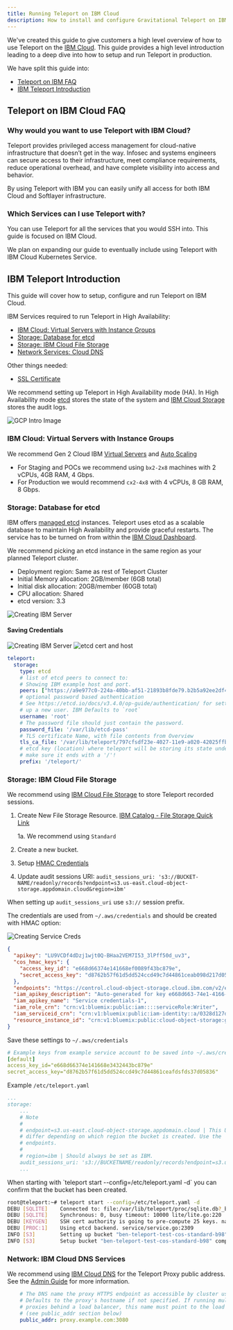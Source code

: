 ```yaml
---
title: Running Teleport on IBM Cloud
description: How to install and configure Gravitational Teleport on IBM cloud for SSH and Kubernetes access.
---
```


We've created this guide to give customers a high level overview of how to use Teleport
on the [IBM Cloud](https://www.ibm.com/cloud). This guide provides a high level
introduction leading to a deep dive into how to setup and run Teleport in production.

We have split this guide into:

- [Teleport on IBM FAQ](#teleport-on-ibm-cloud-faq)
- [IBM Teleport Introduction](#ibm-teleport-introduction)

## Teleport on IBM Cloud FAQ

### Why would you want to use Teleport with IBM Cloud?

Teleport provides privileged access management for cloud-native infrastructure that
doesn’t get in the way. Infosec and systems engineers can secure access to their
infrastructure, meet compliance requirements, reduce operational overhead, and have
complete visibility into access and behavior.

By using Teleport with IBM you can easily unify all access for both IBM Cloud and
Softlayer infrastructure.

### Which Services can I use Teleport with?

You can use Teleport for all the services that you would SSH into. This guide is
focused on IBM Cloud. 

We plan on expanding our guide to eventually include using Teleport with IBM Cloud Kubernetes Service.

## IBM Teleport Introduction

This guide will cover how to setup, configure and run Teleport on IBM Cloud.

IBM Services required to run Teleport in High Availability:

- [IBM Cloud: Virtual Servers with Instance Groups](#ibm-cloud-virtual-servers-with-instance-groups)
- [Storage: Database for etcd](#storage-database-for-etcd)
- [Storage: IBM Cloud File Storage](#storage-ibm-cloud-file-storage)
- [Network Services: Cloud DNS](#network-ibm-cloud-dns-services)

Other things needed:

- [SSL Certificate](https://www.ibm.com/cloud/ssl-certificates)

We recommend setting up Teleport in High Availability mode (HA). In High Availability mode [etcd](https://etcd.io/)
stores the state of the system and [IBM Cloud Storage](https://www.ibm.com/cloud/storage)
stores the audit logs.

![GCP Intro Image](../img/IBM/IBM_HA.svg)

### IBM Cloud: Virtual Servers with Instance Groups

We recommend Gen 2 Cloud IBM [Virtual Servers](https://www.ibm.com/cloud/virtual-servers) and [Auto Scaling](https://www.ibm.com/cloud/auto-scaling)

- For Staging and POCs we recommend using `bx2-2x8` machines with 2 vCPUs, 4GB RAM, 4 Gbps.
- For Production we would recommend `cx2-4x8` with 4 vCPUs, 8 GB RAM, 8 Gbps.

### Storage: Database for etcd

IBM offers [managed etcd](https://www.ibm.com/cloud/databases-for-etcd) instances.
Teleport uses etcd as a scalable database to maintain High Availability and provide 
graceful restarts. The service has to be turned on from within the [IBM Cloud Dashboard](https://cloud.ibm.com/catalog/services/databases-for-etcd).

We recommend picking an etcd instance in the same region as your planned Teleport
cluster.

- Deployment region: Same as rest of Teleport Cluster
- Initial Memory allocation: 2GB/member (6GB total)
- Initial disk allocation: 20GB/member (60GB total)
- CPU allocation: Shared
- etcd version: 3.3

![Creating IBM Server](../img/IBM/cloud.ibm.com_catalog_services_databases-for-etcd.png)

#### Saving Credentials

![Creating IBM Server](../img/IBM/etcd-pass.png)
![etcd cert and host](../img/IBM/etcd-cert-and-host.png)

```yaml
teleport:
  storage:
    type: etcd
    # list of etcd peers to connect to:
    # Showing IBM example host and port.
    peers: ["https://a9e977c0-224a-40bb-af51-21893b8fde79.b2b5a92ee2df47d58bad0fa448c15585.databases.appdomain.cloud:30359"]
    # optional password based authentication
    # See https://etcd.io/docs/v3.4.0/op-guide/authentication/ for setting
    # up a new user. IBM Defaults to `root`
    username: 'root'
    # The password file should just contain the password.
    password_file: '/var/lib/etcd-pass'
    # TLS certificate Name, with file contents from Overview
    tls_ca_file: '/var/lib/teleport/797cfsdf23e-4027-11e9-a020-42025ffb08c8.pem'
    # etcd key (location) where teleport will be storing its state under.
    # make sure it ends with a '/'!
    prefix: '/teleport/'
```

### Storage: IBM Cloud File Storage

We recommend using [IBM Cloud File Storage](https://www.ibm.com/cloud/file-storage) to store Teleport recorded sessions.

1. Create New File Storage Resource. [IBM Catalog - File Storage Quick Link](https://cloud.ibm.com/catalog/infrastructure/file-storage)

   1a. We recommend using `Standard`

2. Create a new bucket.

3. Setup [HMAC Credentials](https://cloud.ibm.com/docs/cloud-object-storage?topic=cloud-object-storage-uhc-hmac-credentials-main)

4. Update audit sessions URI: `audit_sessions_uri: 's3://BUCKET-NAME/readonly/records?endpoint=s3.us-east.cloud-object-storage.appdomain.cloud&region=ibm'`

When setting up `audit_sessions_uri` use `s3://` session prefix.

The credentials are used from `~/.aws/credentials` and should be created with HMAC option:

![Creating Service Creds](../img/IBM/cloud.ibm.com_object-store-service-creds.png)

```json
{
  "apikey": "LU9VCDf4dDzj1wjt0Q-BHaa2VEM7I53_3lPff50d_uv3",
  "cos_hmac_keys": {
    "access_key_id": "e668d66374e141668ef0089f43bc879e",
    "secret_access_key": "d8762b57f61d5dd524ccd49c7d44861ceab098d217d05836"
  },
  "endpoints": "https://control.cloud-object-storage.cloud.ibm.com/v2/endpoints",
  "iam_apikey_description": "Auto-generated for key e668d663-74e1-4166-8ef0-089f43bc879e",
  "iam_apikey_name": "Service credentials-1",
  "iam_role_crn": "crn:v1:bluemix:public:iam::::serviceRole:Writer",
  "iam_serviceid_crn": "crn:v1:bluemix:public:iam-identity::a/0328d127d04047548c9d4bedcd24b85e::serviceid:ServiceId-c7ee0ee9-ea74-467f-a49e-ef60f6b27a71",
  "resource_instance_id": "crn:v1:bluemix:public:cloud-object-storage:global:a/0328d127d04047548c9d4bedcd24b85e:32049c3c-207e-4731-8b8a-53bf3b4844e7::"
}
```

Save these settings to `~/.aws/credentials`

```yaml
# Example keys from example service account to be saved into ~/.aws/credentials
[default]
access_key_id="e668d66374e141668e3432443bc879e"
secret_access_key="d8762b57f61d5dd524ccd49c7d44861ceafdsfds37d05836"
```

Example `/etc/teleport.yaml`

```yaml
...
storage:
    ...
    # Note
    #
    # endpoint=s3.us-east.cloud-object-storage.appdomain.cloud | This URL will
    # differ depending on which region the bucket is created. Use the  public
    # endpoints.
    #
    # region=ibm | Should always be set as IBM.
    audit_sessions_uri: 's3://BUCKETNAME/readonly/records?endpoint=s3.us-east.cloud-object-storage.appdomain.cloud&region=ibm'
    ...
```

<Admonition type="tip">
  When starting with `teleport start --config=/etc/teleport.yaml -d` you can confirm that the
  bucket has been created.
</Admonition>

```bash
root@teleport:~# teleport start --config=/etc/teleport.yaml -d
DEBU [SQLITE]    Connected to: file:/var/lib/teleport/proc/sqlite.db?_busy_timeout=10000&_sync=OFF, poll stream period: 1s lite/lite.go:173
DEBU [SQLITE]    Synchronous: 0, busy timeout: 10000 lite/lite.go:220
DEBU [KEYGEN]    SSH cert authority is going to pre-compute 25 keys. native/native.go:104
DEBU [PROC:1]    Using etcd backend. service/service.go:2309
INFO [S3]        Setting up bucket "ben-teleport-test-cos-standard-b98", sessions path "/readonly/records" in region "ibm". s3sessions/s3handler.go:143
INFO [S3]        Setup bucket "ben-teleport-test-cos-standard-b98" completed. duration:356.958618ms s3sessions/s3handler.go:147
```

### Network: IBM Cloud DNS Services

We recommend using [IBM Cloud DNS](https://cloud.ibm.com/catalog/services/dns-services) for
the Teleport Proxy public address.  See the [Admin Guide](admin-guide.mdx) for more
information.

```yaml
    # The DNS name the proxy HTTPS endpoint as accessible by cluster users.
    # Defaults to the proxy's hostname if not specified. If running multiple
    # proxies behind a load balancer, this name must point to the load balancer
    # (see public_addr section below)
    public_addr: proxy.example.com:3080
```
